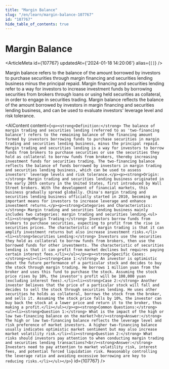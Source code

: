 ```yaml
---
title: "Margin Balance"
slug: "/en/learn/margin-balance-107767"
id: "107767"
hide_table_of_contents: true
---
```



# Margin Balance

<ArticleMeta id={107767} updatedAt={'2024-01-18 14:20:06'} alias={`[]`} />
<div className='border-solid border-b border-t-0 my-4 border-[var(--ifm-color-gray-300)]' />

Margin balance refers to the balance of the amount borrowed by investors to purchase securities through margin financing and securities lending business minus the principal repaid. Margin financing and securities lending refer to a way for investors to increase investment funds by borrowing securities from brokers through loans or using held securities as collateral, in order to engage in securities trading. Margin balance reflects the balance of the amount borrowed by investors in margin financing and securities lending business, and can be used to evaluate investors' leverage level and risk tolerance.

<AIContent content={`<p><strong>Definition:</strong> The balance of margin trading and securities lending (referred to as 'two-financing balance') refers to the remaining balance of the financing amount formed by investors borrowing funds to purchase securities in margin trading and securities lending business, minus the principal repaid. Margin trading and securities lending is a way for investors to borrow funds from brokers to purchase securities or use the securities they hold as collateral to borrow funds from brokers, thereby increasing investment funds for securities trading. The two-financing balance reflects the balance of funds borrowed by investors in margin trading and securities lending business, which can be used to assess investors' leverage levels and risk tolerance.</p><p><strong>Origin:</strong> Margin trading and securities lending business originated in the early 20th century in the United States, first introduced by Wall Street brokers. With the development of financial markets, this business gradually spread globally. China's margin trading and securities lending business officially started in 2010, becoming an important means for investors to increase leverage and enhance investment returns.</p><p><strong>Categories and Characteristics:</strong> Margin trading and securities lending business mainly includes two categories: margin trading and securities lending.<ul><li><strong>Margin Trading:</strong> Investors borrow funds from brokers to purchase securities, expecting to profit from the rise in securities prices. The characteristic of margin trading is that it can amplify investment returns but also increase investment risks.</li><li><strong>Securities Lending:</strong> Investors use the securities they hold as collateral to borrow funds from brokers, then use the borrowed funds for other investments. The characteristic of securities lending is that it can profit from market declines but requires paying certain interest fees.</li></ul></p><p><strong>Specific Cases:</strong><ul><li><strong>Case 1:</strong> An investor is optimistic about the future performance of a particular stock and decides to buy the stock through margin trading. He borrows 1 million yuan from the broker and uses this fund to purchase the stock. Assuming the stock price rises by 10%, the investor's profit will be 100,000 yuan (excluding interest fees).</li><li><strong>Case 2:</strong> Another investor believes that the price of a particular stock will fall and decides to sell the stock through securities lending. He uses other securities he holds as collateral, borrows the stock from the broker, and sells it. Assuming the stock price falls by 10%, the investor can buy back the stock at a lower price and return it to the broker, thus making a profit.</li></ul></p><p><strong>Common Questions:</strong><ul><li><strong>Question 1:</strong> What is the impact of the high or low two-financing balance on the market?<br/><strong>Answer:</strong> The high or low two-financing balance reflects the leverage level and risk preference of market investors. A higher two-financing balance usually indicates optimistic market sentiment but may also increase market volatility risk.</li><li><strong>Question 2:</strong> What risks should investors pay attention to when conducting margin trading and securities lending transactions?<br/><strong>Answer:</strong> Investors need to pay attention to market volatility risk, interest fees, and potential forced liquidation risk. Reasonably controlling the leverage ratio and avoiding excessive borrowing are key to reducing risks.</li></ul></p>`} id={107767} />
